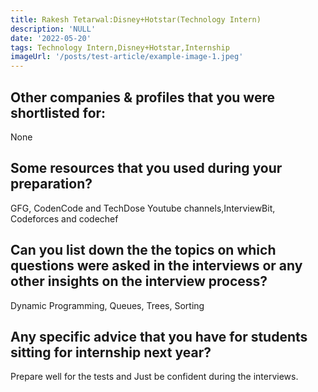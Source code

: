 ```yaml
---
title: Rakesh Tetarwal:Disney+Hotstar(Technology Intern)
description: 'NULL' 
date: '2022-05-20'
tags: Technology Intern,Disney+Hotstar,Internship
imageUrl: '/posts/test-article/example-image-1.jpeg'
---
```


## Other companies & profiles that you were shortlisted for:
None

## Some resources that you used during your preparation?
GFG, CodenCode and TechDose Youtube channels,InterviewBit, Codeforces and codechef 

## Can you list down the the topics on which questions were asked in the interviews or any other insights on the interview process?
Dynamic Programming, Queues, Trees, Sorting
## Any specific advice that you have for students sitting for internship next year?
Prepare well for the tests and Just be confident during the interviews.

